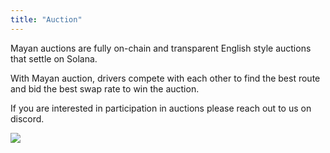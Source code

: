 ```yaml
---
title: "Auction"
---
```


Mayan auctions are fully on-chain and transparent English style auctions that settle on Solana.

With Mayan auction, drivers compete with each other to find the best route and bid the best swap rate to win the auction.

If you are interested in participation in auctions please reach out to us on discord.

<Frame caption="Mayan Auctions">
  <img src="/images/Mayan Auction.avif" />
</Frame>